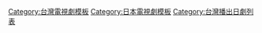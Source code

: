 {{Navbox
| name =2013年台灣播出之日劇
| title = [[台灣播出之日劇列表 (2013年)|2013年台灣首播之日劇]]
| state = {{{state|autocollapse}}}
| listclass = hlist
| bodystyle = 

| group1 = [[緯來日本台]]
| list1  = {{Navbox|child
| group1 = 八點檔 
| list1  =
*[[小梅醫生]]
*[[自戀刑警|-{刑}-警自戀狂]]
*[[幽靈媽媽搜查線|第-{六}-感搜查線]]
*[[刑警二人組|肌警-{二}-人組]]
*[[坂上之雲]]

| group2 = 八點半檔 
| list2  =
*[[Switch Girl!!～變身指令～|變身指令2]]

| group3 = 九點檔 
| list3  =
*[[結婚不結婚|結婚-{不}-結婚]]
*[[惡夢小姐|我的學生-{是}-惡夢]]
*[[Legal high|-{王}-牌大律師-{之}-賤招百出]]
*[[小海女|-{小}-海女]]

| group4 = 十點檔 
| list4  =
*[[Summer Rescue～天空的診療所～|高-{山}-診療所]]
*[[熱空氣|派遣家-{政}-婦]]
*[[初戀 (2012年電視劇)|初戀]]
*[[W的悲劇]]
*[[再一次對你求婚|再-{一}-次求婚]]
*[[THE QUIZ SHOW|電視審-{判}-秀]]
*[[SPEC～警視廳公安部公安第五課 未詳事件特別對策係事件簿～|超能-{力}-事件簿]]
*[[遲開的向日葵]]
*[[急症群英|急診室-{女}-醫2013]]
*[[TAKE FIVE～我们能盗取爱吗～|神-{偷}-聯盟]]
*[[都市傳說之女|都市怪談-{之}-女2013]]

| group5 = 十一點檔 
| list5  =
*[[PRICELESS～有才怪，這樣的東西～|PRICELESS-{人}-生無價]]
*[[MONSTERS|破案-{怪}-獸]]
*[[最後的灰姑娘|灰姑娘-{拉}-警報]]
*[[情報之女～國稅局查察官～|討-{稅}-女王+討稅女王SP]]
*[[真實的恐怖故事|毛骨悚然撞-{鬼}-經驗]]
*[[毛骨悚然撞鬼之夜|毛骨悚然撞-{鬼}-之夜]]
*[[毛骨悚然撞鬼現場|毛骨悚然撞-{鬼}-現場]]
*[[破案蜥蜴|破-{案}-蜥蜴]]
*[[半澤直樹|半澤直樹 -{王}-牌銀行員]]
*[[最強名醫|最強-{名}-醫2013]]
*[[天生妙手|醫界-{神}-手]]
*[[RICH MAN, POOR WOMAN|多金社長小資女-{之}-同居挑戰中]]

| group6 = 周末檔 
| list6  =
*[[金田一少年之事件簿 (電視劇)|金田一少年之事件簿 香港九龍財寶殺人事件]]
*[[婆媳誰怕誰|婆媳誰-{怕}-誰]]
*[[女信長]]
*[[神探伽利略|破案-{天}-才伽利略2013]]
*[[庶務二課|庶務-{二}-課2013]]
*[[安堂機器人|A.I.-{人}-工智慧男友]]

}}

| group2 = [[國興衛視]]
| list2  = {{Navbox|child
| group1 = 七點檔 
| list1  =
*[[女人30最犀利]]
*[[未婚六姐妹]]
*[[月花女將的生存之道]]

| group2 = 周末檔 
| list2  =
*[[幽婚|幽-{婚奇}-緣]]
*[[沖繩恐怖怪談]]
*[[親愛的貝斯|親愛-{的}-貝斯]]
*[[刑警110公斤]]

}}

| group3 = [[MY 101綜合台]]
| list3  = {{Navbox|child
| group1 = 月曜劇 
| list1  =

*[[教我愛的一切]]
*[[無法呼吸的夏天]]

| group2 = 火曜劇 
| list2  =

*[[蜜之味～A Taste Of Honey～|蜜之味]]
*[[東野圭吾 懸疑故事|東野-{圭}-吾 懸疑故事]]
*[[古書堂事件手帖|古書堂事-{件}-手帖]]
*[[平凡的奇蹟|最平凡-{的}-奇蹟]]

| group3 = 水曜劇 
| list3  =

*[[變身指令]]
*[[恶作剧之吻～Love in TOKYO|惡-{作}-劇之吻～Love in TOKYO]]
*[[未來日記-ANOTHER:WORLD-]]

| group4 = 木曜劇 
| list4  =

*[[平凡的奇蹟|最平凡-{的}-奇蹟]]
*[[破案天才伽利略|破案-{天}-才伽利略1+破案-{天}-才伽利略2]]
*[[東京DOGS|東-{京}-DOGS]]

| group5 = 金曜劇 
| list5  =

*[[推特男女|推特男-{女}-]]
*[[RICH MAN, POOR WOMAN|多-{金}-社長小資女]]
*[[風之花園]]
*[[詐欺遊戲 (電視劇)|詐-{欺}-遊戲]]


| group6 = 周六檔 
| list6  =

*[[女信長]]
*[[破案天才伽利略|破案天-{才}-伽利略XX：特別篇 內海薰最後的事件]]

| group7 = 周日檔 
| list7  =

*[[家政婦三田|家-{政}-婦女王]]
*[[唐吉訶德 (日本電視劇)|唐吉訶德]]
*[[黃金豬～會計檢察廳·特別調查課～|黃-{金}-豬女王]]
*[[惡夢小姐|我的學生-{是}-惡夢]]
*[[35歲的高中生]]
}}

| group4 = [[公共電視台]]
| list4  = {{Navbox|child
| group1 = 周三檔 
| list1  =
*[[東野圭吾 懸疑故事|東野圭吾推-{理}-劇場]]

| group2 = 十二點檔 
| list2 =
*[[深夜食堂|深夜食堂1+深夜食堂2]]
}}

| group5 = [[龍華影劇台]]
| list5  = {{Navbox|child
| group1 = 週末檔 
| list1  =
*[[都市傳說之女|都市怪談-{之}-女]]
*[[最強名醫]]
*[[談判尤物|談判-{尤}-物1+談判-{尤}-物2]]
*[[富豪刑事|富豪刑事1+富豪刑事2]]	
*[[深夜食堂|深夜食堂1+深夜食堂2]]
}}
|below =  [[Template:2012年台灣播出之日劇|2012年]] ← '''2013年''' → [[Template:2014年台灣播出之日劇|2014年]]
}}<noinclude>[[Category:台灣電視劇模板]][[Category:日本電視劇模板‎]][[Category:台灣播出日劇列表]]</noinclude>